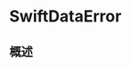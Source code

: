 # SwiftDataError

<ToBePolishedAfterTranslation />

<OriginalSource
  title="SwiftDataError"
  url="https://developer.apple.com/documentation/swiftdata/swiftdataerror"
  summary="描述 SwiftData 错误的类型"
/>

## 概述
